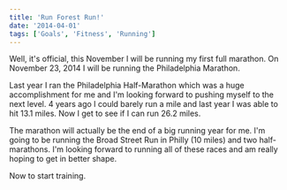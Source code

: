 ```yaml
---
title: 'Run Forest Run!'
date: '2014-04-01'
tags: ['Goals', 'Fitness', 'Running']
---
```


Well, it's official, this November I will be running my first full marathon. On November 23, 2014 I will be running the Philadelphia Marathon.

Last year I ran the Philadelphia Half-Marathon which was a huge accomplishment for me and I'm looking forward to pushing myself to the next level. 4 years ago I could barely run a mile and last year I was able to hit 13.1 miles. Now I get to see if I can run 26.2 miles.

The marathon will actually be the end of a big running year for me. I'm going to be running the Broad Street Run in Philly (10 miles) and two half-marathons. I'm looking forward to running all of these races and am really hoping to get in better shape.

Now to start training.

<PostImage
    src="/images/posts/2014-04-01-run-forest-run/run-forest-run.jpg"
    alt="Me running the Phillies 5k"
    width={640}
    height={640}
    centered
    shadowed
/>
